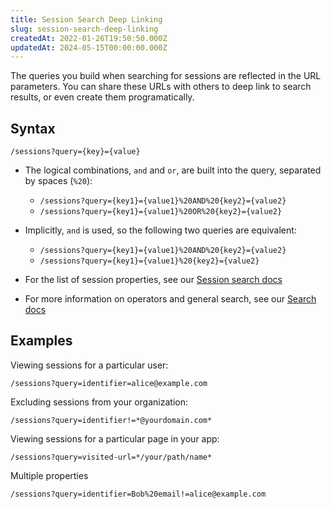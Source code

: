 ```yaml
---
title: Session Search Deep Linking
slug: session-search-deep-linking
createdAt: 2022-01-26T19:50:50.000Z
updatedAt: 2024-05-15T00:00:00.000Z
---
```


The queries you build when searching for sessions are reflected in the URL parameters. You can share these URLs
with others to deep link to search results, or even create them programatically.

## Syntax

`/sessions?query={key}={value}`

-   The logical combinations, `and` and `or`, are built into the query, separated by spaces (`%20`):

    -   `/sessions?query={key1}={value1}%20AND%20{key2}={value2}`
    -   `/sessions?query={key1}={value1}%20OR%20{key2}={value2}`

-   Implicitly, `and` is used, so the following two queries are equivalent:

    -   `/sessions?query={key1}={value1}%20AND%20{key2}={value2}`
    -   `/sessions?query={key1}={value1}%20{key2}={value2}`

-   For the list of session properties, see our [Session search docs](../1_session-replay/session-search.md#autoinjected-attributes)

-   For more information on operators and general search, see our [Search docs](../../6_product-features/3_general-features/search.md)

## Examples

Viewing sessions for a particular user:

`/sessions?query=identifier=alice@example.com`

Excluding sessions from your organization:

`/sessions?query=identifier!=*@yourdomain.com*`

Viewing sessions for a particular page in your app:

`/sessions?query=visited-url=*/your/path/name*`

Multiple properties

`/sessions?query=identifier=Bob%20email!=alice@example.com`
